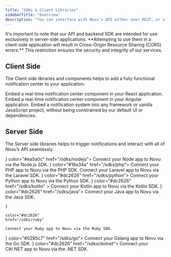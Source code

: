 ```yaml
---
title: "SDKs & Client Libraries"
sidebarTitle: "Overview"
description: "You can interface with Novu's API either over REST, or via libraries for certain languages. Below is a list of our official, supported libraries."
---
```


<Note>
  It's important to note that our API and backend SDK are intended for use
  exclusively in server-side applications. **Attempting to use them in a
  client-side application will result in Cross-Origin Resource Sharing (CORS)
  errors.** This restriction ensures the security and integrity of our services.
</Note>

## Client Side

The Client side libraries and components helps to add a fully functional notification center to your application.

<CardGroup cols={2}>
  <Card title="React" icon="react" color="#00D7FE" href="/inbox/react/get-started">
    Embed a real-time notification center component in your React application.
  </Card>
  <Card title="Angular" icon="angular" color="#BC002C" href="/sdks/angular">
    Embed a real-time notification center component in your Angular application.
  </Card>
  <Card
    title="Headless JavaScript"
    icon="js"
    color="#F7DF1E"
    href="/inbox/headless/get-started"
  >
    Embed a notification system into any framework or vanilla JavaScript
    project, without being constrained by our default UI or dependencies.
  </Card>
</CardGroup>

## Server Side

The Server side libraries helps to trigger notifications and interact with all of Novu’s API seamlessly.

<CardGroup cols={2}>
  <Card title="Node.js"  icon={
    <svg xmlns="http://www.w3.org/2000/svg" width="35" height="21.47" viewBox="0 0 512 314"><defs><linearGradient id="logosNodejs0" x1="68.188%" x2="27.823%" y1="17.487%" y2="89.755%"><stop offset="0%" stopColor="#41873F"/><stop offset="32.88%" stopColor="#418B3D"/><stop offset="63.52%" stopColor="#419637"/><stop offset="93.19%" stopColor="#3FA92D"/><stop offset="100%" stopColor="#3FAE2A"/></linearGradient><linearGradient id="logosNodejs1" x1="43.277%" x2="159.245%" y1="55.169%" y2="-18.306%"><stop offset="13.76%" stopColor="#41873F"/><stop offset="40.32%" stopColor="#54A044"/><stop offset="71.36%" stopColor="#66B848"/><stop offset="90.81%" stopColor="#6CC04A"/></linearGradient><linearGradient id="logosNodejs2" x1="-4413.77%" x2="5327.93%" y1="13.43%" y2="13.43%"><stop offset="9.192%" stopColor="#6CC04A"/><stop offset="28.64%" stopColor="#66B848"/><stop offset="59.68%" stopColor="#54A044"/><stop offset="86.24%" stopColor="#41873F"/></linearGradient><linearGradient id="logosNodejs3" x1="-4.389%" x2="101.499%" y1="49.997%" y2="49.997%"><stop offset="9.192%" stopColor="#6CC04A"/><stop offset="28.64%" stopColor="#66B848"/><stop offset="59.68%" stopColor="#54A044"/><stop offset="86.24%" stopColor="#41873F"/></linearGradient><linearGradient id="logosNodejs4" x1="-9713.77%" x2="27.93%" y1="36.21%" y2="36.21%"><stop offset="9.192%" stopColor="#6CC04A"/><stop offset="28.64%" stopColor="#66B848"/><stop offset="59.68%" stopColor="#54A044"/><stop offset="86.24%" stopColor="#41873F"/></linearGradient><linearGradient id="logosNodejs5" x1="-103.861%" x2="100.797%" y1="50.275%" y2="50.275%"><stop offset="9.192%" stopColor="#6CC04A"/><stop offset="28.64%" stopColor="#66B848"/><stop offset="59.68%" stopColor="#54A044"/><stop offset="86.24%" stopColor="#41873F"/></linearGradient><linearGradient id="logosNodejs6" x1="130.613%" x2="4.393%" y1="-211.069%" y2="201.605%"><stop offset="0%" stopColor="#41873F"/><stop offset="32.88%" stopColor="#418B3D"/><stop offset="63.52%" stopColor="#419637"/><stop offset="93.19%" stopColor="#3FA92D"/><stop offset="100%" stopColor="#3FAE2A"/></linearGradient><path id="logosNodejs7" d="M57.903 1.85a5.957 5.957 0 0 0-5.894 0L3.352 29.933c-1.85 1.04-2.89 3.005-2.89 5.085v56.286c0 2.08 1.156 4.045 2.89 5.085l48.657 28.085a5.957 5.957 0 0 0 5.894 0l48.658-28.085c1.849-1.04 2.89-3.005 2.89-5.085V35.019c0-2.08-1.157-4.045-2.89-5.085L57.903 1.85Z"/></defs><g fill="none"><path fill="#539E43" d="M253.11 313.094c-1.733 0-3.351-.462-4.854-1.271l-15.371-9.13c-2.312-1.272-1.156-1.734-.462-1.965c3.12-1.04 3.698-1.272 6.934-3.12c.347-.232.81-.116 1.156.115l11.789 7.05c.462.231 1.04.231 1.386 0l46.115-26.698c.462-.231.694-.694.694-1.271v-53.28c0-.579-.232-1.04-.694-1.272l-46.115-26.582c-.462-.232-1.04-.232-1.386 0l-46.115 26.582c-.462.231-.694.809-.694 1.271v53.28c0 .463.232 1.04.694 1.272l12.598 7.281c6.819 3.467 11.095-.578 11.095-4.623v-52.587c0-.693.578-1.387 1.387-1.387h5.894c.694 0 1.387.578 1.387 1.387v52.587c0 9.13-4.97 14.447-13.638 14.447c-2.658 0-4.738 0-10.633-2.89l-12.135-6.934c-3.005-1.733-4.854-4.97-4.854-8.437v-53.28c0-3.467 1.849-6.704 4.854-8.437l46.114-26.698c2.89-1.618 6.82-1.618 9.709 0l46.114 26.698c3.005 1.733 4.855 4.97 4.855 8.437v53.28c0 3.467-1.85 6.704-4.855 8.437l-46.114 26.698c-1.503.694-3.236 1.04-4.854 1.04Zm14.216-36.637c-20.225 0-24.386-9.246-24.386-17.105c0-.694.578-1.387 1.387-1.387h6.01c.693 0 1.271.462 1.271 1.156c.925 6.125 3.583 9.13 15.834 9.13c9.708 0 13.87-2.196 13.87-7.397c0-3.005-1.157-5.2-16.297-6.703c-12.598-1.272-20.457-4.045-20.457-14.1c0-9.362 7.86-14.91 21.035-14.91c14.793 0 22.075 5.086 23 16.18c0 .348-.116.694-.347 1.041c-.232.231-.578.462-.925.462h-6.01c-.578 0-1.156-.462-1.271-1.04c-1.387-6.356-4.97-8.437-14.447-8.437c-10.633 0-11.905 3.699-11.905 6.472c0 3.352 1.503 4.392 15.834 6.241c14.216 1.85 20.92 4.508 20.92 14.447c-.116 10.171-8.437 15.95-23.116 15.95Z"/><path fill="#333" d="M110.028 104.712c0-2.08-1.156-4.046-3.005-5.086l-49.004-28.2c-.81-.463-1.734-.694-2.658-.81h-.463c-.924 0-1.849.347-2.658.81l-49.004 28.2c-1.85 1.04-3.005 3.005-3.005 5.086l.116 75.817c0 1.04.578 2.08 1.502 2.543c.925.578 2.08.578 2.89 0l29.125-16.643c1.849-1.04 3.005-3.005 3.005-5.085v-35.482c0-2.08 1.155-4.045 3.005-5.085l12.366-7.166c.925-.578 1.965-.81 3.005-.81c1.04 0 2.08.232 2.89.81l12.366 7.166c1.85 1.04 3.005 3.004 3.005 5.085v35.482c0 2.08 1.156 4.045 3.005 5.085l29.125 16.643a2.82 2.82 0 0 0 3.005 0c.925-.463 1.503-1.503 1.503-2.543l-.116-75.817ZM345.571.347c-.924-.463-2.08-.463-2.89 0c-.924.578-1.502 1.502-1.502 2.542v75.125c0 .693-.346 1.386-1.04 1.849c-.693.346-1.387.346-2.08 0l-12.251-7.05a5.957 5.957 0 0 0-5.895 0l-49.004 28.316c-1.849 1.04-3.005 3.005-3.005 5.085v56.516c0 2.08 1.156 4.046 3.005 5.086l49.004 28.316a5.957 5.957 0 0 0 5.895 0l49.004-28.316c1.849-1.04 3.005-3.005 3.005-5.086V21.844c0-2.196-1.156-4.16-3.005-5.201L345.572.347Zm-4.507 143.776c0 .578-.231 1.04-.694 1.271l-16.758 9.708a1.714 1.714 0 0 1-1.503 0l-16.758-9.708c-.463-.231-.694-.809-.694-1.271v-19.417c0-.578.231-1.04.694-1.271l16.758-9.709a1.714 1.714 0 0 1 1.503 0l16.758 9.709c.463.23.694.809.694 1.271v19.417Zm167.584-19.879c1.85-1.04 2.89-3.005 2.89-5.086v-13.753c0-2.08-1.156-4.045-2.89-5.085l-48.657-28.2a5.957 5.957 0 0 0-5.895 0l-49.004 28.315c-1.85 1.04-3.005 3.005-3.005 5.085v56.517c0 2.08 1.156 4.045 3.005 5.085l48.657 27.738c1.85 1.04 4.046 1.04 5.78 0L489 178.45c.925-.463 1.503-1.503 1.503-2.543c0-1.04-.578-2.08-1.503-2.543l-49.235-28.316c-.925-.578-1.503-1.502-1.503-2.542v-17.683c0-1.04.578-2.08 1.503-2.543l15.371-8.784a2.821 2.821 0 0 1 3.005 0l15.372 8.784c.925.578 1.502 1.502 1.502 2.543v13.869c0 1.04.578 2.08 1.503 2.542a2.82 2.82 0 0 0 3.005 0l29.125-16.99Z"/><path fill="#539E43" d="M456.292 121.585a1.05 1.05 0 0 1 1.156 0l9.362 5.432c.346.232.577.578.577 1.04v10.865c0 .462-.23.809-.577 1.04l-9.362 5.432a1.05 1.05 0 0 1-1.156 0l-9.361-5.432c-.347-.231-.578-.578-.578-1.04v-10.864c0-.463.23-.81.578-1.04l9.361-5.433Z"/><g transform="translate(134.068 70.501)"><mask id="logosNodejs8" fill="#fff"><use href="#logosNodejs7"/></mask><use fill="url(#logosNodejs0)" href="#logosNodejs7"/><g mask="url(#logosNodejs8)"><path d="M51.893 1.85L3.121 29.933C1.27 30.974 0 32.94 0 35.02v56.286c0 1.387.578 2.658 1.502 3.698L56.285 1.156c-1.387-.231-3.005-.116-4.392.693Zm4.739 123.203c.462-.116.925-.347 1.387-.578l48.773-28.085c1.85-1.04 3.005-3.005 3.005-5.085V35.019c0-1.502-.694-3.005-1.734-4.045l-51.43 94.079Z"/><path fill="url(#logosNodejs1)" d="M106.676 29.934L57.788 1.85a8.025 8.025 0 0 0-1.503-.578L1.502 95.12a6.082 6.082 0 0 0 1.619 1.387l48.888 28.085c1.387.809 3.005 1.04 4.507.577l51.432-94.078c-.347-.462-.81-.81-1.272-1.156Z"/></g><g mask="url(#logosNodejs8)"><path d="M109.797 91.305V35.019c0-2.08-1.271-4.045-3.12-5.085L57.786 1.85a5.106 5.106 0 0 0-1.848-.693l53.511 91.42c.231-.347.347-.809.347-1.271ZM3.12 29.934C1.272 30.974 0 32.94 0 35.02v56.286c0 2.08 1.387 4.045 3.12 5.085l48.889 28.085c1.156.693 2.427.925 3.814.693L3.467 29.818l-.346.116Z"/><path fill="url(#logosNodejs2)" fillRule="evenodd" d="m50.391.809l-.693.347h.924l-.231-.347Z" transform="translate(0 -9.246)"/><path fill="url(#logosNodejs3)" fillRule="evenodd" d="M106.792 105.636c1.387-.809 2.427-2.196 2.89-3.698L56.053 10.402c-1.387-.231-2.89-.116-4.16.693L3.351 39.065l52.355 95.465a8.057 8.057 0 0 0 2.196-.693l48.889-28.2Z" transform="translate(0 -9.246)"/><path fill="url(#logosNodejs4)" fillRule="evenodd" d="m111.3 104.712l-.347-.578v.809l.346-.231Z" transform="translate(0 -9.246)"/><path fill="url(#logosNodejs5)" fillRule="evenodd" d="m106.792 105.636l-48.773 28.085a6.973 6.973 0 0 1-2.196.693l.925 1.734l54.089-31.32v-.694l-1.387-2.312c-.231 1.618-1.271 3.005-2.658 3.814Z" transform="translate(0 -9.246)"/><path fill="url(#logosNodejs6)" fillRule="evenodd" d="m106.792 105.636l-48.773 28.085a6.973 6.973 0 0 1-2.196.693l.925 1.734l54.089-31.32v-.694l-1.387-2.312c-.231 1.618-1.271 3.005-2.658 3.814Z" transform="translate(0 -9.246)"/></g></g></g></svg>
  }  color="#ea5a0c" href="/sdks/nodejs">
    Connect your Node app to Novu via the Node.js SDK.
  </Card>
  <Card title="PHP" icon={
    <svg xmlns="http://www.w3.org/2000/svg" width="35" height="35" viewBox="0 0 128 128"><path fill="url(#deviconPhp0)" d="M0 64c0 18.593 28.654 33.667 64 33.667c35.346 0 64-15.074 64-33.667c0-18.593-28.655-33.667-64-33.667C28.654 30.333 0 45.407 0 64Z"/><path fill="#777bb3" d="M64 95.167c33.965 0 61.5-13.955 61.5-31.167c0-17.214-27.535-31.167-61.5-31.167S2.5 46.786 2.5 64c0 17.212 27.535 31.167 61.5 31.167Z"/><path d="M34.772 67.864c2.793 0 4.877-.515 6.196-1.53c1.306-1.006 2.207-2.747 2.68-5.175c.44-2.27.272-3.854-.5-4.71c-.788-.874-2.493-1.317-5.067-1.317h-4.464l-2.473 12.732zM20.173 83.547a.694.694 0 0 1-.68-.828l6.557-33.738a.695.695 0 0 1 .68-.561h14.134c4.442 0 7.748 1.206 9.827 3.585c2.088 2.39 2.734 5.734 1.917 9.935c-.333 1.711-.905 3.3-1.7 4.724a15.818 15.818 0 0 1-3.128 3.92c-1.531 1.432-3.264 2.472-5.147 3.083c-1.852.604-4.232.91-7.07.91h-5.724l-1.634 8.408a.695.695 0 0 1-.682.562z"/><path fill="#fff" d="M34.19 55.826h3.891c3.107 0 4.186.682 4.553 1.089c.607.674.723 2.097.331 4.112c-.439 2.257-1.253 3.858-2.42 4.756c-1.194.92-3.138 1.386-5.773 1.386h-2.786l2.205-11.342zm6.674-8.1H26.731a1.39 1.39 0 0 0-1.364 1.123L18.81 82.588a1.39 1.39 0 0 0 1.363 1.653h7.35a1.39 1.39 0 0 0 1.363-1.124l1.525-7.846h5.151c2.912 0 5.364-.318 7.287-.944c1.977-.642 3.796-1.731 5.406-3.237a16.522 16.522 0 0 0 3.259-4.087c.831-1.487 1.429-3.147 1.775-4.931c.86-4.423.161-7.964-2.076-10.524c-2.216-2.537-5.698-3.823-10.349-3.823zM30.301 68.557h4.471c2.963 0 5.17-.557 6.62-1.675c1.451-1.116 2.428-2.98 2.938-5.591c.485-2.508.264-4.277-.665-5.308c-.931-1.03-2.791-1.546-5.584-1.546h-5.036l-2.743 14.12m10.563-19.445c4.252 0 7.353 1.117 9.303 3.348c1.95 2.232 2.536 5.347 1.76 9.346c-.322 1.648-.863 3.154-1.625 4.518c-.764 1.366-1.76 2.614-2.991 3.747c-1.468 1.373-3.097 2.352-4.892 2.935c-1.794.584-4.08.875-6.857.875h-6.296l-1.743 8.97h-7.35l6.558-33.739h14.133"/><path d="M69.459 74.577a.694.694 0 0 1-.682-.827l2.9-14.928c.277-1.42.209-2.438-.19-2.87c-.245-.263-.979-.704-3.15-.704h-5.256l-3.646 18.768a.695.695 0 0 1-.683.56h-7.29a.695.695 0 0 1-.683-.826l6.558-33.739a.695.695 0 0 1 .682-.561h7.29a.695.695 0 0 1 .683.826L64.41 48.42h5.653c4.307 0 7.227.758 8.928 2.321c1.733 1.593 2.275 4.14 1.608 7.573l-3.051 15.702a.695.695 0 0 1-.682.56h-7.407z"/><path fill="#fff" d="M65.31 38.755h-7.291a1.39 1.39 0 0 0-1.364 1.124l-6.557 33.738a1.39 1.39 0 0 0 1.363 1.654h7.291a1.39 1.39 0 0 0 1.364-1.124l3.537-18.205h4.682c2.168 0 2.624.463 2.641.484c.132.14.305.795.019 2.264l-2.9 14.927a1.39 1.39 0 0 0 1.364 1.654h7.408a1.39 1.39 0 0 0 1.363-1.124l3.051-15.7c.715-3.686.103-6.45-1.82-8.217c-1.836-1.686-4.91-2.505-9.398-2.505h-4.81l1.421-7.315a1.39 1.39 0 0 0-1.364-1.655zm0 1.39l-1.743 8.968h6.496c4.087 0 6.907.714 8.457 2.14c1.553 1.426 2.017 3.735 1.398 6.93l-3.052 15.699h-7.407l2.901-14.928c.33-1.698.208-2.856-.365-3.474c-.573-.617-1.793-.926-3.658-.926h-5.829l-3.756 19.327H51.46l6.558-33.739h7.292z"/><path d="M92.136 67.864c2.793 0 4.878-.515 6.198-1.53c1.304-1.006 2.206-2.747 2.679-5.175c.44-2.27.273-3.854-.5-4.71c-.788-.874-2.493-1.317-5.067-1.317h-4.463l-2.475 12.732zM77.54 83.547a.694.694 0 0 1-.682-.828l6.557-33.738a.695.695 0 0 1 .682-.561H98.23c4.442 0 7.748 1.206 9.826 3.585c2.089 2.39 2.734 5.734 1.917 9.935a15.878 15.878 0 0 1-1.699 4.724a15.838 15.838 0 0 1-3.128 3.92c-1.53 1.432-3.265 2.472-5.147 3.083c-1.852.604-4.232.91-7.071.91h-5.723l-1.633 8.408a.695.695 0 0 1-.683.562z"/><path fill="#fff" d="M91.555 55.826h3.891c3.107 0 4.186.682 4.552 1.089c.61.674.724 2.097.333 4.112c-.44 2.257-1.254 3.858-2.421 4.756c-1.195.92-3.139 1.386-5.773 1.386h-2.786l2.204-11.342zm6.674-8.1H84.096a1.39 1.39 0 0 0-1.363 1.123l-6.558 33.739a1.39 1.39 0 0 0 1.364 1.653h7.35a1.39 1.39 0 0 0 1.363-1.124l1.525-7.846h5.15c2.911 0 5.364-.318 7.286-.944c1.978-.642 3.797-1.731 5.408-3.238a16.52 16.52 0 0 0 3.258-4.086c.832-1.487 1.428-3.147 1.775-4.931c.86-4.423.162-7.964-2.076-10.524c-2.216-2.537-5.697-3.823-10.35-3.823zM87.666 68.557h4.47c2.964 0 5.17-.557 6.622-1.675c1.45-1.116 2.428-2.98 2.936-5.591c.487-2.508.266-4.277-.665-5.308c-.93-1.03-2.791-1.546-5.583-1.546h-5.035Zm10.563-19.445c4.251 0 7.354 1.117 9.303 3.348c1.95 2.232 2.537 5.347 1.759 9.346c-.32 1.648-.862 3.154-1.624 4.518c-.763 1.366-1.76 2.614-2.992 3.747c-1.467 1.373-3.097 2.352-4.892 2.935c-1.793.584-4.078.875-6.856.875h-6.295l-1.745 8.97h-7.35l6.558-33.739h14.133"/><defs><radialGradient id="deviconPhp0" cx="0" cy="0" r="1" gradientTransform="translate(38.426 42.169) scale(84.04136)" gradientUnits="userSpaceOnUse"><stop stopColor="#AEB2D5"/><stop offset=".3" stopColor="#AEB2D5"/><stop offset=".75" stopColor="#484C89"/><stop offset="1" stopColor="#484C89"/></radialGradient></defs></svg>
  } color="#16a34a" href="/sdks/php">
    Connect your PHP app to Novu via the PHP SDK.
  </Card>
  <Card title="Laravel" icon="laravel" color="#dc2626" href="/sdks/laravel">
    Connect your Laravel app to Novu via the Laravel SDK.
  </Card>
  <Card title="Python" icon={
    <svg xmlns="http://www.w3.org/2000/svg" width="35" height="34.87" viewBox="0 0 256 255"><defs><linearGradient id="logosPython0" x1="12.959%" x2="79.639%" y1="12.039%" y2="78.201%"><stop offset="0%" stopColor="#387EB8"/><stop offset="100%" stopColor="#366994"/></linearGradient><linearGradient id="logosPython1" x1="19.128%" x2="90.742%" y1="20.579%" y2="88.429%"><stop offset="0%" stopColor="#FFE052"/><stop offset="100%" stopColor="#FFC331"/></linearGradient></defs><path fill="url(#logosPython0)" d="M126.916.072c-64.832 0-60.784 28.115-60.784 28.115l.072 29.128h61.868v8.745H41.631S.145 61.355.145 126.77c0 65.417 36.21 63.097 36.21 63.097h21.61v-30.356s-1.165-36.21 35.632-36.21h61.362s34.475.557 34.475-33.319V33.97S194.67.072 126.916.072ZM92.802 19.66a11.12 11.12 0 0 1 11.13 11.13a11.12 11.12 0 0 1-11.13 11.13a11.12 11.12 0 0 1-11.13-11.13a11.12 11.12 0 0 1 11.13-11.13Z"/><path fill="url(#logosPython1)" d="M128.757 254.126c64.832 0 60.784-28.115 60.784-28.115l-.072-29.127H127.6v-8.745h86.441s41.486 4.705 41.486-60.712c0-65.416-36.21-63.096-36.21-63.096h-21.61v30.355s1.165 36.21-35.632 36.21h-61.362s-34.475-.557-34.475 33.32v56.013s-5.235 33.897 62.518 33.897Zm34.114-19.586a11.12 11.12 0 0 1-11.13-11.13a11.12 11.12 0 0 1 11.13-11.131a11.12 11.12 0 0 1 11.13 11.13a11.12 11.12 0 0 1-11.13 11.13Z"/></svg>
   } color="#dc2626" href="/sdks/python">
    Connect your Python app to Novu via the Python SDK.
  </Card>
  <Card
    title="Kotlin"
    icon={
  <svg
        xmlns="http://www.w3.org/2000/svg"
        width="20"
        height="20"
        viewBox="0 0 256 256"
      >
        <defs>
          <linearGradient
            id="logosKotlinIcon0"
            x1="99.991%"
            x2=".01%"
            y1="-.011%"
            y2="100.01%"
          >
            <stop offset=".344%" stopColor="#E44857" />
            <stop offset="46.89%" stopColor="#C711E1" />
            <stop offset="100%" stopColor="#7F52FF" />
          </linearGradient>
        </defs>
        <path fill="url(#logosKotlinIcon0)" d="M256 256H0V0h256L128 127.949z" />
      </svg>}
    color="#dc2626"
    href="/sdks/kotlin"
  >
    Connect your Kotlin app to Novu via the Kotlin SDK.
  </Card>
  <Card title="Java" icon={
    <svg xmlns="http://www.w3.org/2000/svg" width="35" height="35" viewBox="0 0 128 128"><path fill="#0074BD" d="M47.617 98.12s-4.767 2.774 3.397 3.71c9.892 1.13 14.947.968 25.845-1.092c0 0 2.871 1.795 6.873 3.351c-24.439 10.47-55.308-.607-36.115-5.969zm-2.988-13.665s-5.348 3.959 2.823 4.805c10.567 1.091 18.91 1.18 33.354-1.6c0 0 1.993 2.025 5.132 3.131c-29.542 8.64-62.446.68-41.309-6.336z"/><path fill="#EA2D2E" d="M69.802 61.271c6.025 6.935-1.58 13.17-1.58 13.17s15.289-7.891 8.269-17.777c-6.559-9.215-11.587-13.792 15.635-29.58c0 .001-42.731 10.67-22.324 34.187z"/><path fill="#0074BD" d="M102.123 108.229s3.529 2.91-3.888 5.159c-14.102 4.272-58.706 5.56-71.094.171c-4.451-1.938 3.899-4.625 6.526-5.192c2.739-.593 4.303-.485 4.303-.485c-4.953-3.487-32.013 6.85-13.743 9.815c49.821 8.076 90.817-3.637 77.896-9.468zM49.912 70.294s-22.686 5.389-8.033 7.348c6.188.828 18.518.638 30.011-.326c9.39-.789 18.813-2.474 18.813-2.474s-3.308 1.419-5.704 3.053c-23.042 6.061-67.544 3.238-54.731-2.958c10.832-5.239 19.644-4.643 19.644-4.643zm40.697 22.747c23.421-12.167 12.591-23.86 5.032-22.285c-1.848.385-2.677.72-2.677.72s.688-1.079 2-1.543c14.953-5.255 26.451 15.503-4.823 23.725c0-.002.359-.327.468-.617z"/><path fill="#EA2D2E" d="M76.491 1.587S89.459 14.563 64.188 34.51c-20.266 16.006-4.621 25.13-.007 35.559c-11.831-10.673-20.509-20.07-14.688-28.815C58.041 28.42 81.722 22.195 76.491 1.587z"/><path fill="#0074BD" d="M52.214 126.021c22.476 1.437 57-.8 57.817-11.436c0 0-1.571 4.032-18.577 7.231c-19.186 3.612-42.854 3.191-56.887.874c0 .001 2.875 2.381 17.647 3.331z"/></svg>
  } color="#dc2626" href="/sdks/java">
    Connect your Java app to Novu via the Java SDK.
  </Card>
  <Card
    title="Ruby"
  icon={<svg xmlns="http://www.w3.org/2000/svg" width="20" height="19.93" viewBox="0 0 256 255"><defs><linearGradient id="logosRuby0" x1="84.75%" x2="58.254%" y1="111.399%" y2="64.584%"><stop offset="0%" stopColor="#FB7655"/><stop offset="0%" stopColor="#FB7655"/><stop offset="41%" stopColor="#E42B1E"/><stop offset="99%" stopColor="#900"/><stop offset="100%" stopColor="#900"/></linearGradient><linearGradient id="logosRuby1" x1="116.651%" x2="1.746%" y1="60.89%" y2="19.288%"><stop offset="0%" stopColor="#871101"/><stop offset="0%" stopColor="#871101"/><stop offset="99%" stopColor="#911209"/><stop offset="100%" stopColor="#911209"/></linearGradient><linearGradient id="logosRuby2" x1="75.774%" x2="38.978%" y1="219.327%" y2="7.829%"><stop offset="0%" stopColor="#871101"/><stop offset="0%" stopColor="#871101"/><stop offset="99%" stopColor="#911209"/><stop offset="100%" stopColor="#911209"/></linearGradient><linearGradient id="logosRuby3" x1="50.012%" x2="66.483%" y1="7.234%" y2="79.135%"><stop offset="0%" stopColor="#FFF"/><stop offset="0%" stopColor="#FFF"/><stop offset="23%" stopColor="#E57252"/><stop offset="46%" stopColor="#DE3B20"/><stop offset="99%" stopColor="#A60003"/><stop offset="100%" stopColor="#A60003"/></linearGradient><linearGradient id="logosRuby4" x1="46.174%" x2="49.932%" y1="16.348%" y2="83.047%"><stop offset="0%" stopColor="#FFF"/><stop offset="0%" stopColor="#FFF"/><stop offset="23%" stopColor="#E4714E"/><stop offset="56%" stopColor="#BE1A0D"/><stop offset="99%" stopColor="#A80D00"/><stop offset="100%" stopColor="#A80D00"/></linearGradient><linearGradient id="logosRuby5" x1="36.965%" x2="49.528%" y1="15.594%" y2="92.478%"><stop offset="0%" stopColor="#FFF"/><stop offset="0%" stopColor="#FFF"/><stop offset="18%" stopColor="#E46342"/><stop offset="40%" stopColor="#C82410"/><stop offset="99%" stopColor="#A80D00"/><stop offset="100%" stopColor="#A80D00"/></linearGradient><linearGradient id="logosRuby6" x1="13.609%" x2="85.764%" y1="58.346%" y2="-46.717%"><stop offset="0%" stopColor="#FFF"/><stop offset="0%" stopColor="#FFF"/><stop offset="54%" stopColor="#C81F11"/><stop offset="99%" stopColor="#BF0905"/><stop offset="100%" stopColor="#BF0905"/></linearGradient><linearGradient id="logosRuby7" x1="27.624%" x2="50.745%" y1="21.135%" y2="79.056%"><stop offset="0%" stopColor="#FFF"/><stop offset="0%" stopColor="#FFF"/><stop offset="31%" stopColor="#DE4024"/><stop offset="99%" stopColor="#BF190B"/><stop offset="100%" stopColor="#BF190B"/></linearGradient><linearGradient id="logosRuby8" x1="-20.667%" x2="104.242%" y1="122.282%" y2="-6.342%"><stop offset="0%" stopColor="#BD0012"/><stop offset="0%" stopColor="#BD0012"/><stop offset="7%" stopColor="#FFF"/><stop offset="17%" stopColor="#FFF"/><stop offset="27%" stopColor="#C82F1C"/><stop offset="33%" stopColor="#820C01"/><stop offset="46%" stopColor="#A31601"/><stop offset="72%" stopColor="#B31301"/><stop offset="99%" stopColor="#E82609"/><stop offset="100%" stopColor="#E82609"/></linearGradient><linearGradient id="logosRuby9" x1="58.792%" x2="11.964%" y1="65.205%" y2="50.128%"><stop offset="0%" stopColor="#8C0C01"/><stop offset="0%" stopColor="#8C0C01"/><stop offset="54%" stopColor="#990C00"/><stop offset="99%" stopColor="#A80D0E"/><stop offset="100%" stopColor="#A80D0E"/></linearGradient><linearGradient id="logosRubya" x1="79.319%" x2="23.088%" y1="62.754%" y2="17.888%"><stop offset="0%" stopColor="#7E110B"/><stop offset="0%" stopColor="#7E110B"/><stop offset="99%" stopColor="#9E0C00"/><stop offset="100%" stopColor="#9E0C00"/></linearGradient><linearGradient id="logosRubyb" x1="92.88%" x2="59.841%" y1="74.122%" y2="39.704%"><stop offset="0%" stopColor="#79130D"/><stop offset="0%" stopColor="#79130D"/><stop offset="99%" stopColor="#9E120B"/><stop offset="100%" stopColor="#9E120B"/></linearGradient><linearGradient id="logosRubyc" x1="56.57%" x2="3.105%" y1="101.717%" y2="11.993%"><stop offset="0%" stopColor="#8B2114"/><stop offset="0%" stopColor="#8B2114"/><stop offset="43%" stopColor="#9E100A"/><stop offset="99%" stopColor="#B3100C"/><stop offset="100%" stopColor="#B3100C"/></linearGradient><linearGradient id="logosRubyd" x1="30.87%" x2="92.471%" y1="35.599%" y2="100.694%"><stop offset="0%" stopColor="#B31000"/><stop offset="0%" stopColor="#B31000"/><stop offset="44%" stopColor="#910F08"/><stop offset="99%" stopColor="#791C12"/><stop offset="100%" stopColor="#791C12"/></linearGradient><radialGradient id="logosRubye" cx="32.001%" cy="40.21%" r="69.573%" fx="32.001%" fy="40.21%"><stop offset="0%" stopColor="#A80D00"/><stop offset="0%" stopColor="#A80D00"/><stop offset="99%" stopColor="#7E0E08"/><stop offset="100%" stopColor="#7E0E08"/></radialGradient><radialGradient id="logosRubyf" cx="13.549%" cy="40.86%" r="88.386%" fx="13.549%" fy="40.86%"><stop offset="0%" stopColor="#A30C00"/><stop offset="0%" stopColor="#A30C00"/><stop offset="99%" stopColor="#800E08"/><stop offset="100%" stopColor="#800E08"/></radialGradient></defs><path fill="url(#logosRuby0)" d="m197.467 167.764l-145.52 86.41l188.422-12.787L254.88 51.393l-57.414 116.37Z"/><path fill="url(#logosRuby1)" d="M240.677 241.257L224.482 129.48l-44.113 58.25l60.308 53.528Z"/><path fill="url(#logosRuby2)" d="m240.896 241.257l-118.646-9.313l-69.674 21.986l188.32-12.673Z"/><path fill="url(#logosRuby3)" d="m52.744 253.955l29.64-97.1L17.16 170.8l35.583 83.154Z"/><path fill="url(#logosRuby4)" d="M180.358 188.05L153.085 81.226l-78.047 73.16l105.32 33.666Z"/><path fill="url(#logosRuby5)" d="m248.693 82.73l-73.777-60.256l-20.544 66.418l94.321-6.162Z"/><path fill="url(#logosRuby6)" d="M214.191.99L170.8 24.97L143.424.669l70.767.322Z"/><path fill="url(#logosRuby7)" d="m0 203.372l18.177-33.151l-14.704-39.494L0 203.372Z"/><path fill="#FFF" d="m2.496 129.48l14.794 41.963l64.283-14.422l73.39-68.207l20.712-65.787L143.063 0L87.618 20.75c-17.469 16.248-51.366 48.396-52.588 49c-1.21.618-22.384 40.639-32.534 59.73Z"/><path fill="url(#logosRuby8)" d="M54.442 54.094c37.86-37.538 86.667-59.716 105.397-40.818c18.72 18.898-1.132 64.823-38.992 102.349c-37.86 37.525-86.062 60.925-104.78 42.027c-18.73-18.885.515-66.032 38.375-103.558Z"/><path fill="url(#logosRuby9)" d="m52.744 253.916l29.408-97.409l97.665 31.376c-35.312 33.113-74.587 61.106-127.073 66.033Z"/><path fill="url(#logosRubya)" d="m155.092 88.622l25.073 99.313c29.498-31.016 55.972-64.36 68.938-105.603l-94.01 6.29Z"/><path fill="url(#logosRubyb)" d="M248.847 82.833c10.035-30.282 12.35-73.725-34.966-81.791l-38.825 21.445l73.791 60.346Z"/><path fill="#9E1209" d="M0 202.935c1.39 49.979 37.448 50.724 52.808 51.162l-35.48-82.86L0 202.935Z"/><path fill="url(#logosRubye)" d="M155.232 88.777c22.667 13.932 68.35 41.912 69.276 42.426c1.44.81 19.695-30.784 23.838-48.64l-93.114 6.214Z"/><path fill="url(#logosRubyf)" d="m82.113 156.507l39.313 75.848c23.246-12.607 41.45-27.967 58.121-44.42l-97.434-31.428Z"/><path fill="url(#logosRubyc)" d="m17.174 171.34l-5.57 66.328c10.51 14.357 24.97 15.605 40.136 14.486c-10.973-27.311-32.894-81.92-34.566-80.814Z"/><path fill="url(#logosRubyd)" d="m174.826 22.654l78.1 10.96c-4.169-17.662-16.969-29.06-38.787-32.623l-39.313 21.663Z"/></svg>

    }

    color="#dc2626"
    href="/sdks/ruby"

>

    Connect your Ruby app to Novu via the Ruby SDK.

  </Card>
  <Card title="Go" icon={
    <svg xmlns="http://www.w3.org/2000/svg" width="35" height="13.13" viewBox="0 0 512 192"><path fill="#00ACD7" d="m292.533 13.295l1.124.75c13.212 8.725 22.685 20.691 28.917 35.15c1.496 2.243.499 3.49-2.493 4.237l-5.063 1.296c-11.447 2.949-20.53 5.429-31.827 8.378l-6.443 1.678c-2.32.574-2.96.333-5.428-2.477l-.348-.399c-3.519-3.988-6.155-6.652-10.817-9.03l-.899-.443c-15.705-7.727-30.911-5.484-45.12 3.74c-16.952 10.968-25.677 27.172-25.428 47.364c.25 19.942 13.96 36.395 33.654 39.137c16.951 2.244 31.16-3.739 42.378-16.452c2.244-2.743 4.238-5.734 6.73-9.224h-48.11c-5.235 0-6.481-3.24-4.736-7.478l.864-2.035c3.204-7.454 8.173-18.168 11.4-24.294l.704-1.319c.862-1.494 2.612-3.513 5.977-3.513h80.224c3.603-11.415 9.449-22.201 17.246-32.407c18.198-23.931 40.135-36.396 69.8-41.63c25.427-4.488 49.359-1.995 71.046 12.713c19.694 13.461 31.909 31.66 35.15 55.59c4.237 33.654-5.485 61.075-28.668 84.508c-16.453 16.702-36.645 27.172-59.829 31.908c-6.73 1.247-13.461 1.496-19.942 2.244c-22.685-.499-43.376-6.98-60.826-21.937c-12.273-10.61-20.727-23.648-24.928-38.828a104.937 104.937 0 0 1-10.47 16.89c-17.949 23.683-41.381 38.39-71.046 42.38c-24.43 3.24-47.115-1.497-67.058-16.454c-18.447-13.96-28.917-32.407-31.66-55.34c-3.24-27.173 4.737-51.603 21.19-73.041c17.7-23.184 41.132-37.891 69.8-43.126c22.999-4.16 45.037-1.595 64.936 11.464ZM411.12 49.017l-.798.178c-23.183 5.235-38.14 19.942-43.624 43.375c-4.488 19.444 4.985 39.138 22.934 47.115c13.71 5.983 27.421 5.235 40.633-1.496c19.694-10.22 30.413-26.175 31.66-47.613c-.25-3.24-.25-5.734-.749-8.227c-4.436-24.401-26.664-38.324-50.056-33.332ZM116.416 94.564c.997 0 1.496.748 1.496 1.745l-.499 5.983c0 .997-.997 1.745-1.745 1.745l-54.344-.249c-.997 0-1.246-.748-.748-1.496l3.49-6.232c.499-.748 1.496-1.496 2.493-1.496h49.857ZM121.9 71.63c.997 0 1.496.748 1.247 1.496l-1.995 5.983c-.249.997-1.246 1.495-2.243 1.495l-117.912.25c-.997 0-1.246-.499-.748-1.247l5.235-6.73c.499-.748 1.745-1.247 2.742-1.247H121.9Zm12.963-22.934c.997 0 1.246.748.748 1.496l-4.238 6.481c-.499.748-1.745 1.496-2.493 1.496l-90.24-.25c-.998 0-1.247-.498-.749-1.246l5.235-6.73c.499-.748 1.745-1.247 2.742-1.247h88.995Z"/></svg>
  } color="#0285c7" href="/sdks/go">
    Connect your Golang app to Novu via the Go SDK.
  </Card>
  <Card title=".NET"  icon={
    <svg xmlns="http://www.w3.org/2000/svg" width="35" height="35" viewBox="0 0 256 256"><g fill="none"><rect width="256" height="256" fill="#512BD4" rx="60"/><path fill="#fff" d="M24.052 168.943c-2.236 0-4.138-.731-5.703-2.194c-1.566-1.501-2.349-3.283-2.349-5.347c0-2.101.783-3.902 2.349-5.403c1.565-1.5 3.466-2.251 5.703-2.251c2.274 0 4.194.751 5.76 2.251c1.603 1.501 2.404 3.302 2.404 5.403c0 2.064-.801 3.846-2.404 5.347c-1.566 1.463-3.486 2.194-5.76 2.194Zm89.415-1.238H98.929l-38.304-59.318a26.371 26.371 0 0 1-2.404-4.672h-.336c.298 1.726.447 5.422.447 11.087v52.903H45.471V87H60.96l37.018 57.912c1.566 2.402 2.572 4.052 3.02 4.953h.223c-.372-2.139-.559-5.759-.559-10.863V87h12.805v80.705Zm62.631 0h-45.014V87h43.225v11.369h-29.916v22.849h27.568v11.312h-27.568v23.863h31.705v11.312Zm63.973-69.336h-23.038v69.336h-13.309V98.369h-22.982V87h59.329v11.369Z"/></g></svg>
  }  color="#dc2626" href="/sdks/dotnet">
    Connect your C#/.NET app to Novu via the .NET SDK.
  </Card>
</CardGroup>
